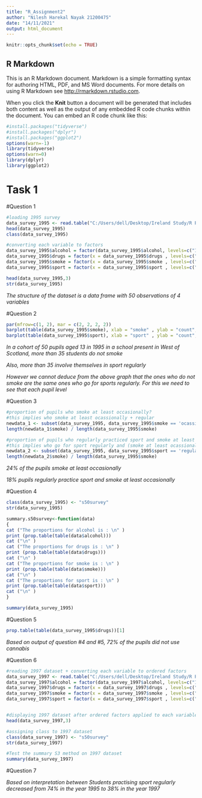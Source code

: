 ```yaml
---
title: "R_Assignment2"
author: "Nilesh Harekal Nayak 21200475"
date: "14/11/2021"
output: html_document
---
```


```r
knitr::opts_chunk$set(echo = TRUE)
```

## R Markdown

This is an R Markdown document. Markdown is a simple formatting syntax for authoring HTML, PDF, and MS Word documents. For more details on using R Markdown see <http://rmarkdown.rstudio.com>.

When you click the **Knit** button a document will be generated that includes both content as well as the output of any embedded R code chunks within the document. You can embed an R code chunk like this:

```r
#install.packages("tidyverse")
#install.packages("dplyr")
#install.packages("ggplot2")
options(warn=-1)
library(tidyverse)
options(warn=0)
library(dplyr)
library(ggplot2)

```
# Task 1

#Question 1

```r

#loading 1995 survey
data_survey_1995 <- read.table("C:/Users/dell/Desktop/Ireland Study/R Prog/week 8/Assignment 2/s50_1995.txt", sep=" ", header=TRUE)
head(data_survey_1995)
class(data_survey_1995)

#converting each variable to factors
data_survey_1995$alcohol = factor(data_survey_1995$alcohol, levels=c("1","2","3","4","5"), labels = c("not", "once or twice a year", "once a month", "once a week", "more than once a week"), ordered=TRUE)
data_survey_1995$drugs = factor(x = data_survey_1995$drugs , levels=c("1","2","3","4"), labels = c("not","tried once", "occasional", "regular"), ordered=TRUE)
data_survey_1995$smoke = factor(x = data_survey_1995$smoke , levels=c("1","2","3"), labels = c("not","ocassional", "regular") , ordered = TRUE)
data_survey_1995$sport = factor(x = data_survey_1995$sport , levels=c("1","2"), labels = c("not regular","regular") , ordered = TRUE)

head(data_survey_1995,3)
str(data_survey_1995)
```
_The structure of the dataset is a data frame with 50 observations of 4 variables_


#Question 2 
```r
par(mfrow=c(1, 2), mar = c(2, 2, 2, 2))
barplot(table(data_survey_1995$smoke), xlab = "smoke" , ylab = "count", main = "Distribution of smoke", col = "red", xlim = c(0, 3),ylim = c(0, 60))
barplot(table(data_survey_1995$sport), xlab = "sport" , ylab = "count", main = "Distribution of sport", col = "lightgreen", xlim = c(0, 3),ylim = c(0, 60))
```

_In a cohort of 50 pupils aged 13 in 1995 in a school present in West of Scotland, more than 35 students do not smoke_

_Also, more than 35 involve themselves in sport regularly_

_However we cannot deduce from the above graph that the ones who do not smoke are the same ones who go for sports regularly. For this we need to see that each pupil level_


#Question 3
```r
#proportion of pupils who smoke at least occasionally?
#this implies who smoke at least ocassionally + regular
newdata_1 <- subset(data_survey_1995, data_survey_1995$smoke == 'ocassional' | data_survey_1995$smoke == 'regular')
length(newdata_1$smoke) / length(data_survey_1995$smoke)
```

```r
#proportion of pupils who regularly practiced sport and smoke at least occasionally
#this implies who go for sport regularly and (smoke at least ocassionally + regular)
newdata_2 <- subset(data_survey_1995, data_survey_1995$sport == 'regular' & (data_survey_1995$smoke == 'ocassional' | data_survey_1995$smoke == 'regular'))
length(newdata_2$smoke) / length(data_survey_1995$smoke)
```

_24% of the pupils smoke at least occasionally_

_18% pupils regularly practice sport and smoke at least occasionally_



#Question 4
```r
class(data_survey_1995) <- "s50survey"
str(data_survey_1995)
```

```r
summary.s50survey<-function(data)
{
cat ("The proportions for alcohol is : \n" )
print (prop.table(table(data$alcohol)))
cat ("\n" )
cat ("The proportions for drugs is : \n" )
print (prop.table(table(data$drugs)))
cat ("\n" )
cat ("The proportions for smoke is : \n" )
print (prop.table(table(data$smoke)))
cat ("\n" )
cat ("The proportions for sport is : \n" )
print (prop.table(table(data$sport)))
cat ("\n" )
}

summary(data_survey_1995)

```
#Question 5

```r
prop.table(table(data_survey_1995$drugs))[1]
```

_Based on output of question #4 and #5, 72% of the pupils did not use cannabis_



#Question 6

```r
#reading 1997 dataset + converting each variable to ordered factors
data_survey_1997 <- read.table("C:/Users/dell/Desktop/Ireland Study/R Prog/week 8/Assignment 2/s50_1997.txt", sep=" ", header=TRUE)
data_survey_1997$alcohol = factor(data_survey_1997$alcohol, levels=c("1","2","3","4","5"), labels = c("not", "once or twice a year", "once a month", "once a week", "more than once a week"), ordered=TRUE)
data_survey_1997$drugs = factor(x = data_survey_1997$drugs , levels=c("1","2","3","4"), labels = c("not","tried once", "occasional", "regular"), ordered=TRUE)
data_survey_1997$smoke = factor(x = data_survey_1997$smoke , levels=c("1","2","3"), labels = c("not","ocassional", "regular") , ordered = TRUE)
data_survey_1997$sport = factor(x = data_survey_1997$sport , levels=c("1","2"), labels = c("not regular","regular") , ordered = TRUE)


#displaying 1997 dataset after ordered factors applied to each variable.
head(data_survey_1997,3)

#assigning class to 1997 dataset
class(data_survey_1997) <- "s50survey"
str(data_survey_1997)

#Test the summary S3 method on 1997 dataset
summary(data_survey_1997)
```


#Question 7

_Based on interpretation between Students practising sport regularly decreased from 74% in the year 1995 to 38% in the year 1997_























